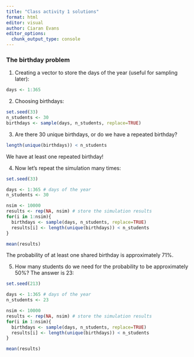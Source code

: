 ```yaml
---
title: "Class activity 1 solutions"
format: html
editor: visual
author: Ciaran Evans
editor_options: 
  chunk_output_type: console
---
```


### The birthday problem

1.  Creating a vector to store the days of the year (useful for sampling later):

```r
days <- 1:365
```

2.  Choosing birthdays:

```r
set.seed(33)
n_students <- 30
birthdays <- sample(days, n_students, replace=TRUE)
```

3.  Are there 30 unique birthdays, or do we have a repeated birthday?

```r
length(unique(birthdays)) < n_students
```

We have at least one repeated birthday!

4.  Now let's repeat the simulation many times:

```r
set.seed(33)

days <- 1:365 # days of the year
n_students <- 30

nsim <- 10000
results <- rep(NA, nsim) # store the simulation results
for(i in 1:nsim){
  birthdays <- sample(days, n_students, replace=TRUE)
  results[i] <- length(unique(birthdays)) < n_students
}

mean(results)
```

The probability of at least one shared birthday is approximately 71%.

5.  How many students do we need for the probability to be approximately 50%? The answer is 23:

```r
set.seed(213)

days <- 1:365 # days of the year
n_students <- 23

nsim <- 10000
results <- rep(NA, nsim) # store the simulation results
for(i in 1:nsim){
  birthdays <- sample(days, n_students, replace=TRUE)
  results[i] <- length(unique(birthdays)) < n_students
}

mean(results)
```

